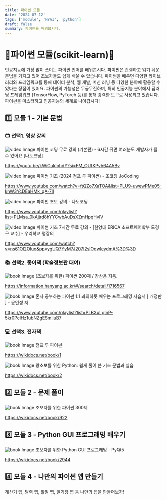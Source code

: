```yaml
---
title: 파이썬 모듈
date: '2024-07-12'
tags: ['module', 'HYAI', 'python']
draft: false
summary: 파이썬을 배워봅시다.
---
```


# 🐍파이썬 모듈(scikit-learn)🐍
인공지능에 가장 많이 쓰이는 파이썬 언어를 배워봅시다. 파이썬은 간결하고 읽기 쉬운 문법을 가지고 있어 초보자들도 쉽게 배울 수 있습니다. 파이썬을 배우면 다양한 라이브러리와 프레임워크를 통해 데이터 분석, 웹 개발, 머신 러닝 등 다양한 분야에 활용할 수 있다는 장점이 있어요. 파이썬의 가능성은 무궁무진하며, 특히 인공지능 분야에서 딥러닝 프레임워크 (TensorFlow, PyTorch 등)를 통해 강력한 도구로 사용되고 있습니다. 파이썬을 마스터하고 인공지능의 세계로 나아갑시다!

## 1️⃣ 모듈 1 - 기본 문법

### 📺 선택1. 영상 강의

<img src="/static/images/module/python/m1/0.jpg" className="w-1/2 h-auto" alt="video Image" />
파이썬 코딩 무료 강의 (기본편) - 6시간 뒤면 여러분도 개발자가 될 수 있어요 [나도코딩]

https://youtu.be/kWiCuklohdY?si=FM_OUfKPvh64A5Bv

<img src="/static/images/module/python/m1/1.jpg" className="w-1/2 h-auto" alt="video Image" />
파이썬 기초 (2024 점프 투 파이썬) - 조코딩 JoCoding

https://www.youtube.com/watch?v=ftQZo7XaTOA&list=PLU9-uwewPMe05-khW3YcDEaHMk_qA-7lI

<img src="/static/images/module/python/m1/2.jpg" className="w-1/2 h-auto" alt="video Image" />
파이썬 초보 강의 - 나도코딩

https://www.youtube.com/playlist?list=PLMsa_0kAjjrd8hYYCwbAuDsXZmHpqHvlV

<img src="/static/images/module/python/m1/3.jpg" className="w-1/2 h-auto" alt="video Image" />
파이썬 기초 7시간 무료 강의 - [한양대 ERICA 소프트웨어학부 도경구 교수] - 우리학교 명강의

https://www.youtube.com/watch?v=ns61Ol2OIuo&pp=ygUQ7YyM7J207I2sIOqwleydmA%3D%3D


### 📚 선택2. 종이책 (학술정보관 대여)
<img src="/static/images/module/python/m1/4.jpg" className="w-1/3 h-auto" alt="book Image" />
(초보자를 위한) 파이썬 200제 / 장삼용 지음.

https://information.hanyang.ac.kr/#/search/detail/1716567

<img src="/static/images/module/python/m1/9.jpg" className="w-1/3 h-auto" alt="book Image" />
혼자 공부하는 파이썬 1:1 과외하듯 배우는 프로그래밍 자습서 [ 개정판 ] - 윤인성 저 

https://www.youtube.com/playlist?list=PLBXuLgInP-5kr0PclHz1ubNZgESmliuB7

### 💻 선택3. 전자책

<img src="/static/images/module/python/m1/5.jpg" className="w-1/3 h-auto" alt="book Image" />
점프 투 파이썬

https://wikidocs.net/book/1

<img src="/static/images/module/python/m1/6.png" className="w-1/3 h-auto" alt="book Image" />
왕초보를 위한 Python: 쉽게 풀어 쓴 기초 문법과 실습

https://wikidocs.net/book/2


## 2️⃣ 모듈 2 - 문제 풀이

<img src="/static/images/module/python/m1/7.png" className="w-1/3 h-auto" alt="book Image" />
초보자를 위한 파이썬 300제

https://wikidocs.net/book/922

## 3️⃣ 모듈 3 - Python GUI 프로그래밍 배우기
<img src="/static/images/module/python/m1/8.jpg" className="w-1/3 h-auto" alt="book Image" />
초보자를 위한 Python GUI 프로그래밍 - PyQt5

https://wikidocs.net/book/2944

## 4️⃣ 모듈 4 - 나만의 파이썬 앱 만들기
계산기 앱, 달력 앱, 할일 앱, 일기장 앱 등 나만의 앱을 만들어보자!
